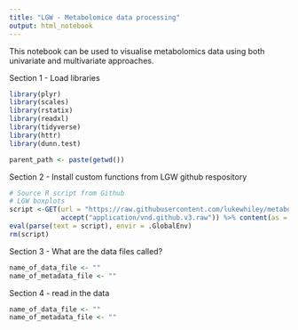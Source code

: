 ```yaml
---
title: "LGW - Metabolomice data processing"
output: html_notebook
---
```


This notebook can be used to visualise metabolomics data using both univariate and multivariate approaches. 

Section 1 - Load libraries

```r
library(plyr)
library(scales)
library(rstatix)
library(readxl)
library(tidyverse)
library(httr)
library(dunn.test)

parent_path <- paste(getwd())
```


Section 2 - Install custom functions from LGW github respository

```r
# Source R script from Github
# LGW boxplots
script <-GET(url = "https://raw.githubusercontent.com/lukewhiley/metabolomics_code/main/lgw_boxplots.r",
             accept("application/vnd.github.v3.raw")) %>% content(as = "text")
eval(parse(text = script), envir = .GlobalEnv)
rm(script)
```

Section 3 - What are the data files called?

```r
name_of_data_file <- ""
name_of_metadata_file <- ""
```


Section 4 - read in the data

```r
name_of_data_file <- ""
name_of_metadata_file <- ""
```

